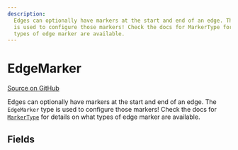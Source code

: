 ```yaml
---
description:
  Edges can optionally have markers at the start and end of an edge. The EdgeMarker type
  is used to configure those markers! Check the docs for MarkerType for details on what
  types of edge marker are available.
---
```


# EdgeMarker

[Source on GitHub](https://github.com/xyflow/xyflow/blob/main/packages/system/src/types/edges.ts/#L70-L78)

Edges can optionally have markers at the start and end of an edge. The `EdgeMarker` type
is used to configure those markers! Check the docs for
[`MarkerType`](/api-reference/types/marker-type) for details on what types of edge marker
are available.

## Fields

<APIDocs typeName="EdgeMarker" />
